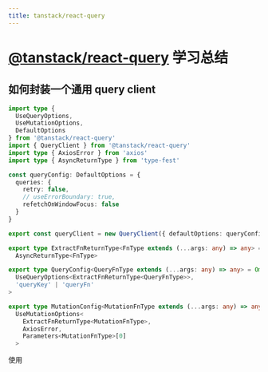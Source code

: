 ```yaml
---
title: tanstack/react-query
---
```


# [@tanstack/react-query](https://tanstack.com/query/latest/docs/framework/react/overview) 学习总结

## 如何封装一个通用 query client

```ts {{libs/react-query.ts}}
import type {
  UseQueryOptions,
  UseMutationOptions,
  DefaultOptions
} from '@tanstack/react-query'
import { QueryClient } from '@tanstack/react-query'
import type { AxiosError } from 'axios'
import type { AsyncReturnType } from 'type-fest'

const queryConfig: DefaultOptions = {
  queries: {
    retry: false,
    // useErrorBoundary: true,
    refetchOnWindowFocus: false
  }
}

export const queryClient = new QueryClient({ defaultOptions: queryConfig })

export type ExtractFnReturnType<FnType extends (...args: any) => any> =
  AsyncReturnType<FnType>

export type QueryConfig<QueryFnType extends (...args: any) => any> = Omit<
  UseQueryOptions<ExtractFnReturnType<QueryFnType>>,
  'queryKey' | 'queryFn'
>

export type MutationConfig<MutationFnType extends (...args: any) => any> =
  UseMutationOptions<
    ExtractFnReturnType<MutationFnType>,
    AxiosError,
    Parameters<MutationFnType>[0]
  >
```

使用
